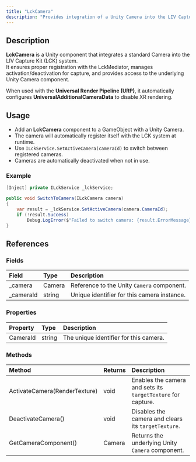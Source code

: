 ```yaml
---
title: "LckCamera"
description: "Provides integration of a Unity Camera into the LIV Capture Kit system."
---
```


## Description

**LckCamera** is a Unity component that integrates a standard Camera into the LIV Capture Kit (LCK) system.\
It ensures proper registration with the LckMediator, manages activation/deactivation for capture, and provides access to the underlying Unity Camera component.

When used with the **Universal Render Pipeline (URP)**, it automatically configures **UniversalAdditionalCameraData** to disable XR rendering.

## Usage

- Add an **LckCamera** component to a GameObject with a Unity Camera.
- The camera will automatically register itself with the LCK system at runtime.
- Use `ILckService.SetActiveCamera(cameraId)` to switch between registered cameras.
- Cameras are automatically deactivated when not in use.

### Example

```c#
[Inject] private ILckService _lckService;

public void SwitchToCamera(ILckCamera camera)
{
    var result = _lckService.SetActiveCamera(camera.CameraId);
    if (!result.Success)
        Debug.LogError($"Failed to switch camera: {result.ErrorMessage}");
}
```

## References

### Fields

| Field      | Type   | Description                                 |
| :--------- | :----- | :------------------------------------------ |
| \_camera   | Camera | Reference to the Unity `Camera` component.  |
| \_cameraId | string | Unique identifier for this camera instance. |

### Properties

| Property | Type   | Description                            |
| :------- | :----- | :------------------------------------- |
| CameraId | string | The unique identifier for this camera. |

### Methods

| Method                        | Returns | Description                                                  |
| :---------------------------- | :------ | :----------------------------------------------------------- |
| ActivateCamera(RenderTexture) | void    | Enables the camera and sets its `targetTexture` for capture. |
| DeactivateCamera()            | void    | Disables the camera and clears its `targetTexture`.          |
| GetCameraComponent()          | Camera  | Returns the underlying Unity `Camera` component.             |